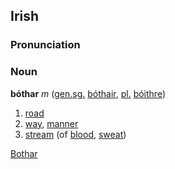 ==Irish==
===Pronunciation===
{{IPA|[&#712;bo&#720;h&#601;r]}}
===Noun===
'''bóthar''' ''m'' ([[genitive|gen.]][[singular|sg.]] [[bóthair]], [[plural|pl.]] [[bóithre]])
#[[road]]
#[[way]], [[manner]]
#[[stream]] (of [[blood]], [[sweat]])

[[Category:Irish language|Bothar]]
